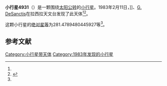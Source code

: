 {{Infobox planet
| bgcolour = #FFFFC0
| name = 4931 Tomsk
| symbol = 
| image = 
| caption = 
| discovery = yes
| discovery_ref = 
| discoverer = {{link-en|亨利·德波鸿诺|Henri Debehogne}}]]、[[G._DeSanctis|G. DeSanctis]]
| discovery_site = [[拉西拉天文台|拉西拉天文台]] 
| discovered = 1983年2月11日
| designations = yes
| mp_name = 
| named_after = 
| alt_names = 1983 CN3/ 1987 DL
| mp_category = [[主带小行星|主带小行星]]
| orbit_ref = <ref name="a">[http://ssd.jpl.nasa.gov/sbdb.cgi?sstr=4931 4931 Tomsk] {{Wayback|url=http://ssd.jpl.nasa.gov/sbdb.cgi?sstr=4931 |date=20210717062938 }}，小行星數據庫瀏覽器（JPL Small-Body Database Browser）－[[美国国家航空航天局|美国国家航空航天局]]喷气推进实验室</ref>
| epoch = 2456400.5 (2013年4月18日更新)
| aphelion = {{convert|3.3050145065247|AU|km|3|abbr=on|lk=out}}
| perihelion = {{convert|1.856266911833043|AU|km|3|abbr=on}}
| semimajor = {{convert|2.580640709178871|AU|km|3|abbr=on}}
| eccentricity = 0.280695331
| period = 1514.222666 [[日|日]]<br />4.15[[儒略年|儒略年]]
| avg_speed = 
| inclination = 23.17338564526705
| asc_node = 155.0227746756212
| mean_anomaly = 
| arg_peri = 281.4789480445927
| satellites = 
| physical_characteristics = yes
| dimensions = 
| mass = 
| density = 
| surface_grav = 
| escape_velocity = 
| sidereal_day = 
| axial_tilt = 
| pole_ecliptic_lat = 
| pole_ecliptic_lon = 
| albedo = 
| temperatures= 
| temp_name1 = 
| mean_temp_1 = 
| max_temp_1 = 
| temp_name2 = 
| max_temp_2 = 
| spectral_type = 
| abs_magnitude = 281.4789480445927
}}

'''小行星4931'''（{{lang-en|4931 Tomsk}}）是一颗围绕[[太阳|太阳]][[公转|公转]]的[[小行星|小行星]]。1983年2月11日，{{link-en|亨利·德波鸿诺|Henri Debehogne}}]]、[[G._DeSanctis|G. DeSanctis]]在拉西拉天文台发现了此天体<ref name="a" /><ref>{{cite news|title=小行星列表|url=http://cfa-www.harvard.edu/iau/lists/NumberedMPs.txt|accessdate=2013-07-08|newspaper=哈佛大学|archive-date=2008-05-17|archive-url=https://web.archive.org/web/20080517010638/http://cfa-www.harvard.edu/iau/lists/NumberedMPs.txt|dead-url=no}}</ref>。

这颗小行星的[[绝对星等|绝对星等]]为281.4789480445927等<ref name="a" />。

==参考文献==
{{reflist}}
{{Minor Planet Number|[[小行星4930|小行星4930]]|[[小行星4932|小行星4932]]}}

{{小天体}}

[[Category:小行星带天体|Category:小行星带天体]]
[[Category:1983年发现的小行星|Category:1983年发现的小行星]]

{{asteroid-stub}}